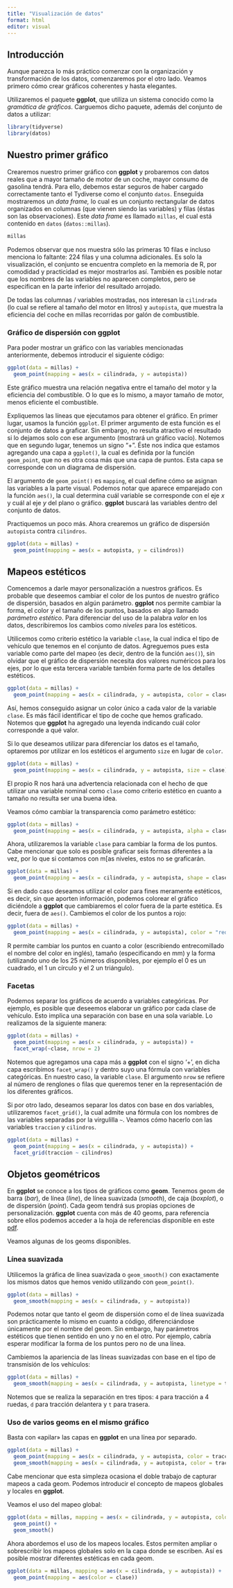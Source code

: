 ```yaml
---
title: "Visualización de datos"
format: html
editor: visual
---
```


## Introducción {#quarto}

Aunque parezca lo más práctico comenzar con la organización y transformación de los datos, comenzaremos por el otro lado. Veamos primero cómo crear gráficos coherentes y hasta elegantes.

Utilizaremos el paquete **ggplot**, que utiliza un sistema conocido como la *gramática de gráficos*. Carguemos dicho paquete, además del conjunto de datos a utilizar:

```r
library(tidyverse)
library(datos)
```

## Nuestro primer gráfico {#nuestro-primer-gráfico}

Crearemos nuestro primer gráfico con **ggplot** y probaremos con datos reales que a mayor tamaño de motor de un coche, mayor consumo de gasolina tendrá. Para ello, debemos estar seguros de haber cargado correctamente tanto el Tydiverse como el conjunto `datos`. Enseguida mostraremos un *data frame,* lo cual es un conjunto rectangular de datos organizados en columnas (que vienen siendo las variables) y filas (éstas son las observaciones). Este *data frame* es llamado `millas`, el cual está contenido en `datos` (`datos::millas`).

```r
millas
```

Podemos observar que nos muestra sólo las primeras 10 filas e incluso menciona lo faltante: 224 filas y una columna adicionales. Es solo la visualización, el conjunto se encuentra completo en la memoria de R, por comodidad y practicidad es mejor mostrarlos así. También es posible notar que los nombres de las variables no aparecen completos, pero se especifican en la parte inferior del resultado arrojado.

De todas las columnas / variables mostradas, nos interesan la `cilindrada` (lo cual se refiere al tamaño del motor en litros) y `autopista`, que muestra la eficiencia del coche en millas recorridas por galón de combustible.

### Gráfico de dispersión con ggplot {#gráfico-de-dispersión-con-ggplot}

Para poder mostrar un gráfico con las variables mencionadas anteriormente, debemos introducir el siguiente código:

```r
ggplot(data = millas) +
  geom_point(mapping = aes(x = cilindrada, y = autopista))
```

Este gráfico muestra una relación negativa entre el tamaño del motor y la eficiencia del combustible. O lo que es lo mismo, a mayor tamaño de motor, menos eficiente el combustible.

Expliquemos las líneas que ejecutamos para obtener el gráfico. En primer lugar, usamos la función `ggplot`. El primer argumento de esta función es el conjunto de datos a graficar. Sin embargo, no resulta atractivo el resultado si lo dejamos solo con ese argumento (mostrará un gráfico vacío). Notemos que en segundo lugar, tenemos un signo "+". Éste nos indica que estamos agregando una capa a `ggplot()`, la cual es definida por la función `geom_point`, que no es otra cosa más que una capa de puntos. Esta capa se corresponde con un diagrama de dispersión.

El argumento de `geom_point()` es `mapping`, el cual define cómo se asignan las variables a la parte visual. Podemos notar que aparece emparejado con la función `aes()`, la cual determina cuál variable se corresponde con el eje *x* y cuál al eje *y* del plano o gráfico. **ggplot** buscará las variables dentro del conjunto de datos.

Practiquemos un poco más. Ahora crearemos un gráfico de dispersión `autopista` contra `cilindros`.

```r
ggplot(data = millas) +
  geom_point(mapping = aes(x = autopista, y = cilindros))
```

## Mapeos estéticos {#mapeos-estéticos}

Comencemos a darle mayor personalización a nuestros gráficos. Es probable que deseemos cambiar el color de los puntos de nuestro gráfico de dispersión, basados en algún parámetro. **ggplot** nos permite cambiar la forma, el color y el tamaño de los puntos, basados en algo llamado *parámetro estético*. Para diferenciar del uso de la palabra *valor* en los datos, describiremos los cambios como *niveles* para los estéticos.

Utilicemos como criterio estético la variable `clase`, la cual indica el tipo de vehículo que tenemos en el conjunto de datos. Agreguemos pues esta variable como parte del mapeo (es decir, dentro de la función `aes()`), sin olvidar que el gráfico de dispersión necesita dos valores numéricos para los ejes, por lo que esta tercera variable también forma parte de los detalles estéticos.

```r
ggplot(data = millas) +
  geom_point(mapping = aes(x = cilindrada, y = autopista, color = clase))
```

Así, hemos conseguido asignar un color único a cada valor de la variable `clase`. Es más fácil identificar el tipo de coche que hemos graficado. Notemos que **ggplot** ha agregado una leyenda indicando cuál color corresponde a qué valor.

Si lo que deseamos utilizar para diferenciar los datos es el tamaño, optaremos por utilizar en los estéticos el argumento `size` en lugar de `color`.

```r
ggplot(data = millas) +
  geom_point(mapping = aes(x = cilindrada, y = autopista, size = clase))
```

El propio R nos hará una advertencia relacionada con el hecho de que utilizar una variable nominal como `clase` como criterio estético en cuanto a tamaño no resulta ser una buena idea.

Veamos cómo cambiar la transparencia como parámetro estético:

```r
ggplot(data = millas) +
  geom_point(mapping = aes(x = cilindrada, y = autopista, alpha = clase))
```

Ahora, utilizaremos la variable `clase` para cambiar la forma de los puntos. Cabe mencionar que solo es posible graficar seis formas diferentes a la vez, por lo que si contamos con m\[as niveles, estos no se graficarán.

```r
ggplot(data = millas) +
  geom_point(mapping = aes(x = cilindrada, y = autopista, shape = clase))
```

Si en dado caso deseamos utilizar el color para fines meramente estéticos, es decir, sin que aporten información, podemos colorear el gráfico diciéndole a **ggplot** que cambiaremos el color fuera de la parte estética. Es decir, fuera de `aes()`. Cambiemos el color de los puntos a rojo:

```r
ggplot(data = millas) +
  geom_point(mapping = aes(x = cilindrada, y = autopista), color = "red")
```

R permite cambiar los puntos en cuanto a color (escribiendo entrecomillado el nombre del color en inglés), tamaño (especificando en mm) y la forma (utilizando uno de los 25 números disponibles, por ejemplo el 0 es un cuadrado, el 1 un círculo y el 2 un triángulo).

### Facetas {#facetas}

Podemos separar los gráficos de acuerdo a variables categóricas. Por ejemplo, es posible que deseemos elaborar un gráfico por cada clase de vehículo. Esto implica una separación con base en una sola variable. Lo realizamos de la siguiente manera:

```r
ggplot(data = millas) +
  geom_point(mapping = aes(x = cilindrada, y = autopista)) +
  facet_wrap(~clase, nrow = 2)
```

Notemos que agregamos una capa más a **ggplot** con el signo '+', en dicha capa escribimos `facet_wrap()` y dentro suyo una fórmula con variables categóricas. En nuestro caso, la variable `clase`. El argumento `nrow` se refiere al número de renglones o filas que queremos tener en la representación de los diferentes gráficos.

Si por otro lado, deseamos separar los datos con base en dos variables, utilizaremos `facet_grid()`, la cual admite una fórmula con los nombres de las variables separadas por la virgulilla `~`. Veamos cómo hacerlo con las variables `traccion` y `cilindros`.

```r
ggplot(data = millas) +
  geom_point(mapping = aes(x = cilindrada, y = autopista)) +
  facet_grid(traccion ~ cilindros)
```

## Objetos geométricos {#objetos-geométricos}

En **ggplot** se conoce a los tipos de gráficos como **geom**. Tenemos geom de barra (*bar*), de línea (*line*), de línea suavizada (*smooth*), de caja (*boxplot*), o de dispersión (*point*). Cada geom tendrá sus propias opciones de personalización. **ggplot** cuenta con más de 40 geoms, para referencia sobre ellos podemos acceder a la hoja de referencias disponible en este [pdf](https://posit.co/wp-content/uploads/2022/10/data-visualization-1.pdf).

Veamos algunas de los geoms disponibles.

### Línea suavizada {#línea-suavizada}

Utilicemos la gráfica de línea suavizada o `geom_smooth()` con exactamente los mismos datos que hemos venido utilizando con `geom_point()`.

```r
ggplot(data = millas) +
  geom_smooth(mapping = aes(x = cilindrada, y = autopista))
```

Podemos notar que tanto el geom de dispersión como el de línea suavizada son prácticamente lo mismo en cuanto a código, diferenciándose únicamente por el nombre del geom. Sin embargo, hay parámetros estéticos que tienen sentido en uno y no en el otro. Por ejemplo, cabría esperar modificar la forma de los puntos pero no de una línea.

Cambiemos la apariencia de las líneas suavizadas con base en el tipo de transmisión de los vehículos:

```r
ggplot(data = millas) +
  geom_smooth(mapping = aes(x = cilindrada, y = autopista, linetype = traccion))
```

Notemos que se realiza la separación en tres tipos: `4` para tracción a 4 ruedas, `d` para tracción delantera y `t` para trasera.

### Uso de varios geoms en el mismo gráfico

Basta con «apilar» las capas en **ggplot** en una línea por separado.

```r
ggplot(data = millas) +
  geom_point(mapping = aes(x = cilindrada, y = autopista, color = traccion)) +
  geom_smooth(mapping = aes(x = cilindrada, y = autopista, color = traccion))
```

Cabe mencionar que esta simpleza ocasiona el doble trabajo de capturar mapeos a cada geom. Podemos introducir el concepto de mapeos globales y locales en **ggplot**.

Veamos el uso del mapeo global:

```r
ggplot(data = millas, mapping = aes(x = cilindrada, y = autopista, color = traccion)) +
  geom_point() +
  geom_smooth()
```

Ahora abordemos el uso de los mapeos locales. Estos permiten ampliar o sobrescribir los mapeos globales solo en la capa donde se escriben. Así es posible mostrar diferentes estéticas en cada geom.

```r
ggplot(data = millas, mapping = aes(x = cilindrada, y = autopista)) +
  geom_point(mapping = aes(color = clase))
```
